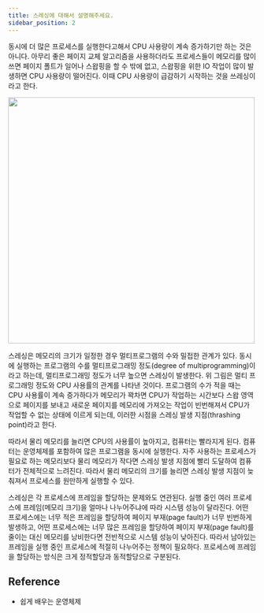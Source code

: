 ```yaml
---
title: 스레싱에 대해서 설명해주세요.
sidebar_position: 2
---
```



동시에 더 많은 프로세스를 실행한다고해서 CPU 사용량이 계속 증가하기만 하는 것은 아니다.
아무리 좋은 페이지 교체 알고리즘을 사용하더라도 프로세스들이 메모리를 많이 쓰면 페이지 폴트가 일어나
스왑핑을 할 수 밖에 없고, 스왑핑을 위한 IO 작업이 많이 발생하면 CPU 사용량이 떨어진다.
이때 CPU 사용량이 급감하기 시작하는 것을 쓰레싱이라고 한다.

<Image
  src="https://user-images.githubusercontent.com/63354527/232927774-32338609-99b9-4835-b1f7-58bf31945e28.png"
  width="500px"
/>

스레싱은 메모리의 크기가 일정한 경우 멀티프로그램의 수와 밀접한 관계가 있다.
동시에 실행하는 프로그램의 수를 멀티프로그래밍 정도(degree of multiprogramming)이라고 하는데,
멀티프로그래밍 정도가 너무 높으면 스레싱이 발생한다.
위 그림은 멀티 프로그래밍 정도와 CPU 사용률의 관계를 나타낸 것이다.
프로그램의 수가 적을 때는 CPU 사용률이 계속 증가하다가 메모리가 꽉차면 CPU가 작업하는 시간보다
스왑 영역으로 페이지를 보내고 새로운 페이지를 메모리에 가져오는 작업이 빈번해져서 CPU가 작업할 수 없는
상태에 이르게 되는데, 이러한 시점을 스레싱 발생 지점(thrashing point)라고 한다.

따라서 물리 메모리를 늘리면 CPU의 사용률이 높아지고, 컴퓨터는 빨라지게 된다.
컴퓨터는 운영체제를 포함하여 많은 프로그램을 동시에 실행한다.
자주 사용하는 프로세스가 필요로 하는 메모리보다 물리 메모리가 작다면 스레싱 발생 지점에
빨리 도달하여 컴퓨터가 전체적으로 느려진다. 따라서 물리 메모리의 크기를 늘리면 스레싱 발생 지점이
늦춰져서 프로세스를 원만하게 실행할 수 있다.

스레싱은 각 프로세스에 프레임을 할당하는 문제와도 연관된다.
실행 중인 여러 프로세스에 프레임(메모리 크기)을 얼마나 나누어주냐에 따라 시스템 성능이 달라진다.
어떤 프로세스에는 너무 적은 프레임을 할당하여 페이지 부재(page fault)가 너무 빈번하게 발생하고,
어떤 프로세스에는 너무 많은 프레임을 할당하여 페이지 부재(page fault)를 줄이는 대신
메모리를 낭비한다면 전반적으로 시스템 성능이 낮아진다.
따라서 남아있는 프레임을 실행 중인 프로세스에 적절히 나누어주는 정책이 필요하다.
프로세스에 프레임을 할당하는 방식은 크게 정적할당과 동적할당으로 구분된다.

## Reference

- 쉽게 배우는 운영체제
